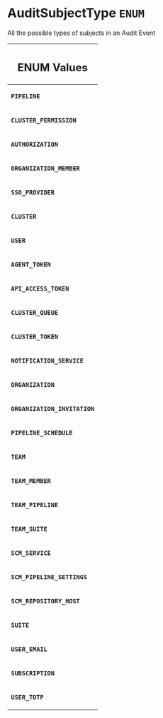 <!--
  _____   ____    _   _  ____ _______   ______ _____ _____ _______
  |  __  / __   |  | |/ __ __   __| |  ____|  __ _   _|__   __|
  | |  | | |  | | |  | | |  | | | |    | |__  | |  | || |    | |
  | |  | | |  | | | . ` | |  | | | |    |  __| | |  | || |    | |
  | |__| | |__| | | |  | |__| | | |    | |____| |__| || |_   | |
  |_____/ ____/  |_| _|____/  |_|    |______|_____/_____|  |_|
  This file is auto-generated by script/generate_graphql_api_content.sh,
  please build the schema.json by running `rails api:graph:export`
  with https://github.com/buildkite/buildkite/,
  replace the content in data/graphql_data_schema.json
  and run the generation script `./scripts/generate-graphql-api-content.sh`.
-->
<!-- vale off -->
<h1 class="has-pills" data-algolia-exclude>
  AuditSubjectType
  <span class="pill pill--enum pill--normal-case pill--large"><code>ENUM</code></span>
</h1>
<!-- vale on -->

<p>All the possible types of subjects in an Audit Event</p>

<table class="responsive-table responsive-table--single-column-rows">
  <thead>
    <th>
      <h2 data-algolia-exclude>ENUM Values</h2>
    </th>
  </thead>
  <tbody>
    <tr>
      <td>
        <p>
          <strong>
            <code>PIPELINE</code>
          </strong>
        </p>
      </td>
    </tr>
    <tr>
      <td>
        <p>
          <strong>
            <code>CLUSTER_PERMISSION</code>
          </strong>
        </p>
      </td>
    </tr>
    <tr>
      <td>
        <p>
          <strong>
            <code>AUTHORIZATION</code>
          </strong>
        </p>
      </td>
    </tr>
    <tr>
      <td>
        <p>
          <strong>
            <code>ORGANIZATION_MEMBER</code>
          </strong>
        </p>
      </td>
    </tr>
    <tr>
      <td>
        <p>
          <strong>
            <code>SSO_PROVIDER</code>
          </strong>
        </p>
      </td>
    </tr>
    <tr>
      <td>
        <p>
          <strong>
            <code>CLUSTER</code>
          </strong>
        </p>
      </td>
    </tr>
    <tr>
      <td>
        <p>
          <strong>
            <code>USER</code>
          </strong>
        </p>
      </td>
    </tr>
    <tr>
      <td>
        <p>
          <strong>
            <code>AGENT_TOKEN</code>
          </strong>
        </p>
      </td>
    </tr>
    <tr>
      <td>
        <p>
          <strong>
            <code>API_ACCESS_TOKEN</code>
          </strong>
        </p>
      </td>
    </tr>
    <tr>
      <td>
        <p>
          <strong>
            <code>CLUSTER_QUEUE</code>
          </strong>
        </p>
      </td>
    </tr>
    <tr>
      <td>
        <p>
          <strong>
            <code>CLUSTER_TOKEN</code>
          </strong>
        </p>
      </td>
    </tr>
    <tr>
      <td>
        <p>
          <strong>
            <code>NOTIFICATION_SERVICE</code>
          </strong>
        </p>
      </td>
    </tr>
    <tr>
      <td>
        <p>
          <strong>
            <code>ORGANIZATION</code>
          </strong>
        </p>
      </td>
    </tr>
    <tr>
      <td>
        <p>
          <strong>
            <code>ORGANIZATION_INVITATION</code>
          </strong>
        </p>
      </td>
    </tr>
    <tr>
      <td>
        <p>
          <strong>
            <code>PIPELINE_SCHEDULE</code>
          </strong>
        </p>
      </td>
    </tr>
    <tr>
      <td>
        <p>
          <strong>
            <code>TEAM</code>
          </strong>
        </p>
      </td>
    </tr>
    <tr>
      <td>
        <p>
          <strong>
            <code>TEAM_MEMBER</code>
          </strong>
        </p>
      </td>
    </tr>
    <tr>
      <td>
        <p>
          <strong>
            <code>TEAM_PIPELINE</code>
          </strong>
        </p>
      </td>
    </tr>
    <tr>
      <td>
        <p>
          <strong>
            <code>TEAM_SUITE</code>
          </strong>
        </p>
      </td>
    </tr>
    <tr>
      <td>
        <p>
          <strong>
            <code>SCM_SERVICE</code>
          </strong>
        </p>
      </td>
    </tr>
    <tr>
      <td>
        <p>
          <strong>
            <code>SCM_PIPELINE_SETTINGS</code>
          </strong>
        </p>
      </td>
    </tr>
    <tr>
      <td>
        <p>
          <strong>
            <code>SCM_REPOSITORY_HOST</code>
          </strong>
        </p>
      </td>
    </tr>
    <tr>
      <td>
        <p>
          <strong>
            <code>SUITE</code>
          </strong>
        </p>
      </td>
    </tr>
    <tr>
      <td>
        <p>
          <strong>
            <code>USER_EMAIL</code>
          </strong>
        </p>
      </td>
    </tr>
    <tr>
      <td>
        <p>
          <strong>
            <code>SUBSCRIPTION</code>
          </strong>
        </p>
      </td>
    </tr>
    <tr>
      <td>
        <p>
          <strong>
            <code>USER_TOTP</code>
          </strong>
        </p>
      </td>
    </tr>
  </tbody>
</table>

